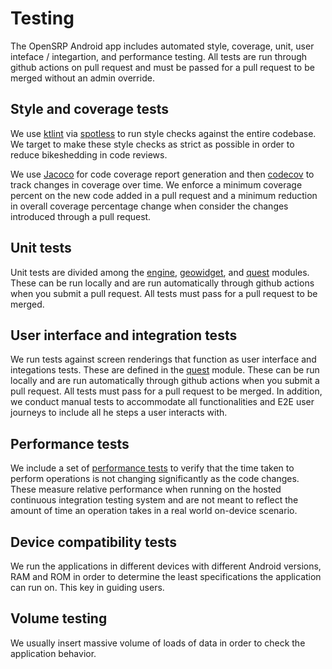 # Testing

The OpenSRP Android app includes automated style, coverage, unit, user inteface / integartion, and performance testing. All tests are run through github actions on pull request and must be passed for a pull request to be merged without an admin override.

## Style and coverage tests

We use [ktlint](https://github.com/pinterest/ktlint) via [spotless](https://github.com/diffplug/spotless) to run style checks against the entire codebase. We target to make these style checks as strict as possible in order to reduce bikeshedding in code reviews.

We use [Jacoco](https://www.jacoco.org/jacoco/) for code coverage report generation and then [codecov](https://app.codecov.io/gh/opensrp/fhircore) to track changes in coverage over time. We enforce a minimum coverage percent on the new code added in a pull request and a minimum reduction in overall coverage percentage change when consider the changes introduced through a pull request.

## Unit tests

Unit tests are divided among the [engine](https://github.com/opensrp/fhircore/tree/main/android/engine/src/test), [geowidget](https://github.com/opensrp/fhircore/tree/main/android/geowidget/src/test/java/org/smartregister/fhircore/geowidget), and [quest](https://github.com/opensrp/fhircore/tree/main/android/quest/src/test) modules. These can be run locally and are run automatically through github actions when you submit a pull request. All tests must pass for a pull request to be merged.

## User interface and integration tests

We run tests against screen renderings that function as user interface and integations tests. These are defined in the [quest](https://github.com/opensrp/fhircore/tree/main/android/quest/src/test) module. These can be run locally and are run automatically through github actions when you submit a pull request. All tests must pass for a pull request to be merged.
In addition, we conduct manual tests to accommodate all functionalities and E2E user journeys to include all he steps a user interacts with.

## Performance tests

We include a set of [performance tests](https://github.com/opensrp/fhircore/tree/main/android/quest/src/androidTest/java/org/smartregister/fhircore/performance) to verify that the time taken to perform operations is not changing significantly as the code changes. These measure relative performance when running on the hosted continuous integration testing system and are not meant to reflect the amount of time an operation takes in a real world on-device scenario.

## Device compatibility tests

We run the applications in different devices with different Android versions, RAM and ROM in order to determine the least specifications the application can run on. This key in guiding users.

## Volume testing

We usually insert massive volume of loads of data in order to check the application behavior.

